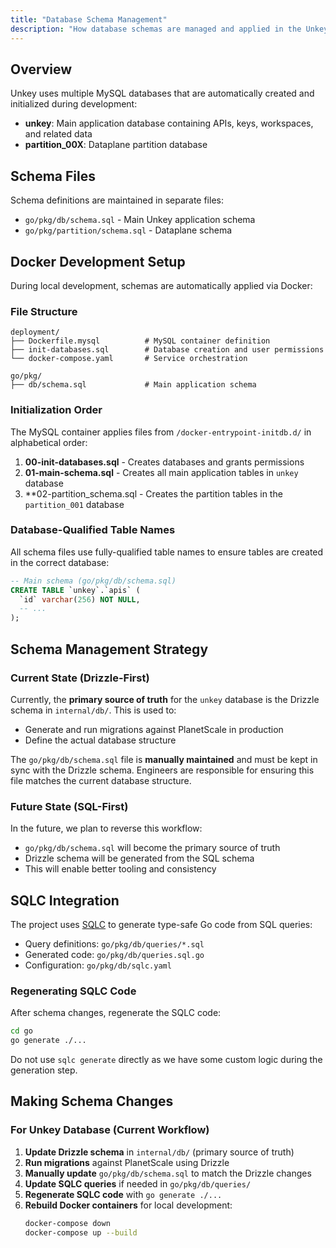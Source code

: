 ```yaml
---
title: "Database Schema Management"
description: "How database schemas are managed and applied in the Unkey platform"
---
```


## Overview

Unkey uses multiple MySQL databases that are automatically created and initialized during development:

- **unkey**: Main application database containing APIs, keys, workspaces, and related data
- **partition_00X**: Dataplane partition database

## Schema Files

Schema definitions are maintained in separate files:

- `go/pkg/db/schema.sql` - Main Unkey application schema
- `go/pkg/partition/schema.sql` - Dataplane schema

## Docker Development Setup

During local development, schemas are automatically applied via Docker:

### File Structure

```
deployment/
├── Dockerfile.mysql          # MySQL container definition
├── init-databases.sql        # Database creation and user permissions
└── docker-compose.yaml       # Service orchestration

go/pkg/
├── db/schema.sql             # Main application schema
```

### Initialization Order

The MySQL container applies files from `/docker-entrypoint-initdb.d/` in alphabetical order:

1. **00-init-databases.sql** - Creates databases and grants permissions
2. **01-main-schema.sql** - Creates all main application tables in `unkey` database
3. \*\*02-partition_schema.sql - Creates the partition tables in the `partition_001` database

### Database-Qualified Table Names

All schema files use fully-qualified table names to ensure tables are created in the correct database:

```sql
-- Main schema (go/pkg/db/schema.sql)
CREATE TABLE `unkey`.`apis` (
  `id` varchar(256) NOT NULL,
  -- ...
);

```

## Schema Management Strategy

### Current State (Drizzle-First)

Currently, the **primary source of truth** for the `unkey` database is the Drizzle schema in `internal/db/`. This is used to:

- Generate and run migrations against PlanetScale in production
- Define the actual database structure

The `go/pkg/db/schema.sql` file is **manually maintained** and must be kept in sync with the Drizzle schema. Engineers are responsible for ensuring this file matches the current database structure.

### Future State (SQL-First)

In the future, we plan to reverse this workflow:

- `go/pkg/db/schema.sql` will become the primary source of truth
- Drizzle schema will be generated from the SQL schema
- This will enable better tooling and consistency

## SQLC Integration

The project uses [SQLC](https://sqlc.dev/) to generate type-safe Go code from SQL queries:

- Query definitions: `go/pkg/db/queries/*.sql`
- Generated code: `go/pkg/db/queries.sql.go`
- Configuration: `go/pkg/db/sqlc.yaml`

### Regenerating SQLC Code

After schema changes, regenerate the SQLC code:

```bash
cd go
go generate ./...
```

Do not use `sqlc generate` directly as we have some custom logic during the generation step.

## Making Schema Changes

### For Unkey Database (Current Workflow)

1. **Update Drizzle schema** in `internal/db/` (primary source of truth)
2. **Run migrations** against PlanetScale using Drizzle
3. **Manually update** `go/pkg/db/schema.sql` to match the Drizzle changes
4. **Update SQLC queries** if needed in `go/pkg/db/queries/`
5. **Regenerate SQLC code** with `go generate ./...`
6. **Rebuild Docker containers** for local development:
   ```bash
   docker-compose down
   docker-compose up --build
   ```
